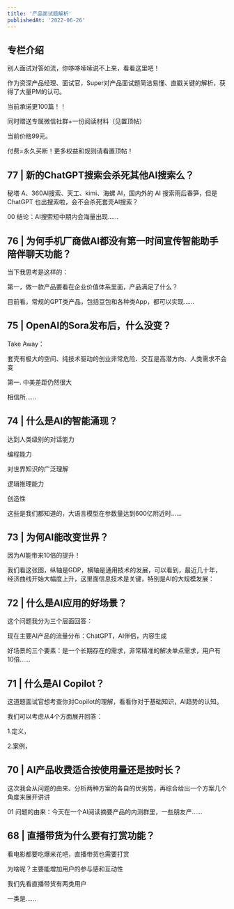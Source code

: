 ```yaml
---
title: '产品面试题解析'
publishedAt: '2022-06-26'
---
```


## 专栏介绍

别人面试对答如流，你哆哆嗦嗦说不上来，看看这里吧！  
  
作为资深产品经理、面试官，Super对产品面试题简洁易懂、直戳关键的解析，获得了大量PM的认可。  
  
当前承诺更100篇！！  
  
同时赠送专属微信社群+一份阅读材料（见置顶帖）  
  
当前价格99元。  
  
付费=永久买断！更多权益和规则请看置顶帖！

## 77 | 新的ChatGPT搜索会杀死其他AI搜索么？
秘塔 A、360AI搜索、天工、kimi、海螺 AI，国内外的 AI 搜索雨后春笋，但是 ChatGPT 也出搜索啦，会不会杀死套壳AI搜索？

00 结论：AI搜索短中期内会海量出现......

## 76 | 为何手机厂商做AI都没有第一时间宣传智能助手陪伴聊天功能？
当下我思考是这样的：

第一，做一款产品要看在企业价值体系里面，产品满足了什么？

目前看，常规的GPT类产品，包括豆包和各种类App，都可以实现......

## 75 | OpenAI的Sora发布后，什么没变？
Take Away：

套壳有极大的空间、纯技术驱动的创业非常危险、交互是高潜方向、人类需求不会变

第一. 中美差距仍然很大

相信所......

## 74 | 什么是AI的智能涌现？
达到人类级别的对话能力

编程能力

对世界知识的广泛理解

逻辑推理能力

创造性

这些是我们都知道的，大语言模型在参数量达到600亿附近时......

## 73 | 为何AI能改变世界？
因为AI能带来10倍的提升！

我们看这张图，纵轴是GDP，横轴是通用技术的发展，可以看到，最近几十年，经济曲线开始大幅度上升，这里面信息技术是关键，特别是AI的大规模发展：

## 72 | 什么是AI应用的好场景？
这个问题我分为三个层面回答：

现在主要AI产品的流量分布：ChatGPT，AI伴侣，内容生成

好场景的三个要素：是一个长期存在的需求，非常精准的解决单点需求，用户有10倍......

## 71 | 什么是AI Copilot？
这道题面试官想考查你对Copilot的理解，看看你对于基础知识，AI趋势的认知。

我们可以考虑从4个方面展开回答：

1.定义，

2.案例，

## 70 | AI产品收费适合按使用量还是按时长？
这次我会从问题的由来、分析两种方案的各自的优劣势，再综合给出一个方案几个角度来展开讲讲

01 问题的由来：今天在一个AI阅读摘要产品的内测群里，一些朋友产......

## 68 | 直播带货为什么要有打赏功能？
看电影都要吃爆米花吧，直播带货也需要打赏

为啥呢？主要能增加用户的参与感和互动性

我们先看直播带货有两类用户

一类是......

